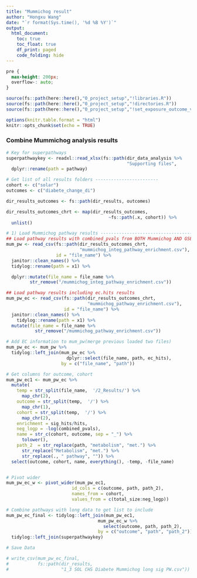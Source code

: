 ```yaml
---
title: "Mummichog result"
author: "Hongxu Wang"
date: "`r format(Sys.time(), '%d %B %Y')`"
output: 
  html_document:
    toc: true
    toc_float: true
    df_print: paged
    code_folding: hide
---
```


```css
pre {
  max-height: 200px;
  overflow-: auto;
}
```


```r
source(fs::path(here::here(),"0_project_setup","!libraries.R"))
source(fs::path(here::here(),"0_project_setup","!directories.R"))
source(fs::path(here::here(),"0_project_setup","!set_exposure_outcome_vars.R"))

options(knitr.table.format = "html")
knitr::opts_chunk$set(echo = TRUE)
```

### Combine Mummichog analysis results 
```r
# Key for superpathways
superpathwaykey <- readxl::read_xlsx(fs::path(dir_data_analysis %>%                                                dirname(),
                                              "Supporting files",                                                "superpathway_key_sept_21.xlsx")) %>%
  dplyr::rename(path = pathway)

# Get list of all results folders ------------------------
cohort <- c("solar")
outcomes <- c("diabete_change_di")

dir_results_outcomes <- fs::path(dir_results, outcomes) 

dir_results_outcomes_chrt <- map(dir_results_outcomes,
                                       ~fs::path(.x, cohort)) %>% 
  unlist() 

# 1) Load Mummichog pathway results --------------------------------------------
## Load pathway results with combined_pvals from BOTH Mummichog AND GSEA-------
mum_pw <- read_csv(fs::path(dir_results_outcomes_chrt, 
                            "mummichog_integ_pathway_enrichment.csv"), 
                   id = "file_name") %>% 
  janitor::clean_names() %>% 
  tidylog::rename(path = x1) %>% 

  dplyr::mutate(file_name = file_name %>% 
         str_remove("/mummichog_integ_pathway_enrichment.csv"))

## Load pathway results including ec.hits results
mum_pw_ec <- read_csv(fs::path(dir_results_outcomes_chrt, 
                               "mummichog_pathway_enrichment.csv"), 
                      id = "file_name") %>% 
  janitor::clean_names() %>% 
    tidylog::rename(path = x1) %>% 
  mutate(file_name = file_name %>% 
           str_remove("/mummichog_pathway_enrichment.csv"))

# Add EC information to mum_pw(merge previous loaded two files)
mum_pw_ec <- mum_pw %>% 
  tidylog::left_join(mum_pw_ec %>% 
                       dplyr::select(file_name, path, ec_hits),
                     by = c("file_name", "path"))

# Get columns for outcome, cohort
mum_pw_ec1 <- mum_pw_ec %>% 
  mutate( 
    temp = str_split(file_name,  '/2_Results/') %>% 
      map_chr(2), 
    outcome = str_split(temp,  '/') %>% 
      map_chr(1),
    cohort = str_split(temp,  '/') %>% 
      map_chr(2), 
    enrichment = sig_hits/hits, 
    neg_logp = -log(combined_pvals),
    name = str_c(cohort, outcome, sep = "_") %>% 
      tolower(),
    path_2  = str_replace(path, "metabolism", "met.") %>% 
      str_replace("Metabolism", "met.") %>% 
      str_replace(., " pathway", "")) %>% 
  select(outcome, cohort, name, everything(), -temp, -file_name)


# Pivot wider
mum_pw_ec_w <- pivot_wider(mum_pw_ec1, 
                         id_cols = c(outcome, path, path_2), 
                         names_from = cohort, 
                         values_from = c(total_size:neg_logp))

# Combine pathways with long data to get list to include
mum_pw_ec_final <- tidylog::left_join(mum_pw_ec1, 
                                   mum_pw_ec_w %>% 
                                     select(outcome, path, path_2), 
                                   by = c("outcome", "path", "path_2")) %>% 
  tidylog::left_join(superpathwaykey)

# Save Data

# write_csv(mum_pw_ec_final,
#           fs::path(dir_results,
#                    "1_3 SOL CHS Diabete Mummichog long sig PW.csv"))
```
